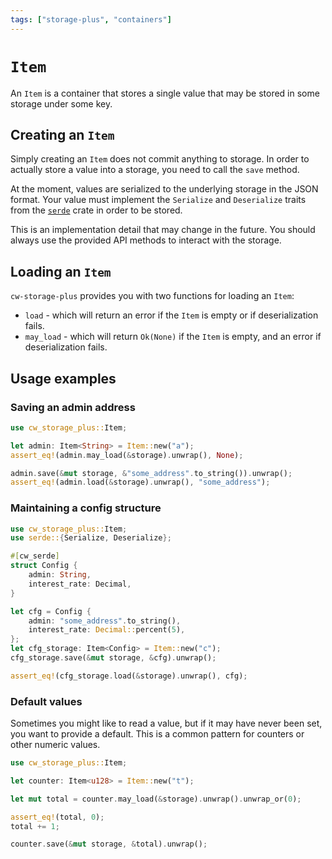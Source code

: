 ```yaml
---
tags: ["storage-plus", "containers"]
---
```



# `Item`

An `Item` is a container that stores a single value that may be stored in some
storage under some key.

## Creating an `Item`

Simply creating an `Item` does not commit anything to storage. In order to
actually store a value into a storage, you need to call the `save` method.

At the moment, values are serialized to the underlying storage in the JSON
format. Your value must implement the `Serialize` and `Deserialize` traits from
the [`serde`] crate in order to be stored.

<Callout>
  This is an implementation detail that may change in the future. You should
  always use the provided API methods to interact with the storage.
</Callout>

## Loading an `Item`

`cw-storage-plus` provides you with two functions for loading an `Item`:

- `load` - which will return an error if the `Item` is empty or if
  deserialization fails.
- `may_load` - which will return `Ok(None)` if the `Item` is empty, and an error
  if deserialization fails.

## Usage examples

### Saving an admin address

```rust template="storage"
use cw_storage_plus::Item;

let admin: Item<String> = Item::new("a");
assert_eq!(admin.may_load(&storage).unwrap(), None);

admin.save(&mut storage, &"some_address".to_string()).unwrap();
assert_eq!(admin.load(&storage).unwrap(), "some_address");
```

### Maintaining a config structure

```rust template="storage"
use cw_storage_plus::Item;
use serde::{Serialize, Deserialize};

#[cw_serde]
struct Config {
    admin: String,
    interest_rate: Decimal,
}

let cfg = Config {
    admin: "some_address".to_string(),
    interest_rate: Decimal::percent(5),
};
let cfg_storage: Item<Config> = Item::new("c");
cfg_storage.save(&mut storage, &cfg).unwrap();

assert_eq!(cfg_storage.load(&storage).unwrap(), cfg);
```

### Default values

Sometimes you might like to read a value, but if it may have never been set, you
want to provide a default. This is a common pattern for counters or other
numeric values.

```rust template="storage"
use cw_storage_plus::Item;

let counter: Item<u128> = Item::new("t");

let mut total = counter.may_load(&storage).unwrap().unwrap_or(0);

assert_eq!(total, 0);
total += 1;

counter.save(&mut storage, &total).unwrap();
```

[`serde`]: https://serde.rs/
